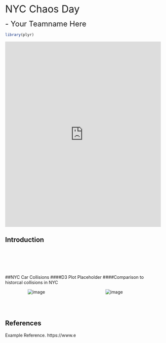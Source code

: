 <title> EDAV Final Project </title>

<style>
  .small-skip {
     margin-bottom: 0.35cm;
  }
</style>

<font size="6"> NYC Chaos Day</font> <br>

<font size="5"> - Your Teamname Here </font>

```r
library(plyr)

```


<iframe src="https://patrick-rogan.shinyapps.io/shiny/" width="100%" height="600px" frameborder="0"></iframe>

## Introduction

<br><br>
<br><br>


##NYC Car Collisions
####D3 Plot
Placeholder 
####Comparison to historcal collisions in NYC 
<div style="text-align: center;">

  <span style="float:left;width: 40%;">
  <IMG SRC="figs/Car_Histogram.png" float = "right" ALT="image">
  </span>
  
  <span style="float:right;width: 60%;">
  <IMG SRC="figs/Car_Violin_Bur.png" float = "right" ALT="image">
  </span>
  
</div>
<br><br>
<br><br>

## References
Example Reference. https://www.e <br>

